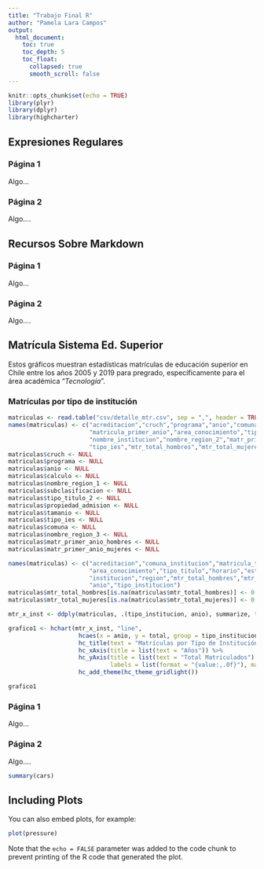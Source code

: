 ```yaml
---
title: "Trabajo Final R"
author: "Pamela Lara Campos"
output: 
  html_document:
    toc: true
    toc_depth: 5
    toc_float:
      collapsed: true
      smooth_scroll: false
---
```


```r
knitr::opts_chunk$set(echo = TRUE)
library(plyr)
library(dplyr)
library(highcharter)
```

## Expresiones Regulares

### Página 1

Algo...

### Página 2

Algo....

## Recursos Sobre Markdown

### Página 1

Algo...

### Página 2

Algo....

## Matrícula Sistema Ed. Superior

Estos gráficos muestran estadísticas matrículas de educación superior en Chile entre los años 2005 y 2019 para pregrado, específicamente para el área académica "_Tecnología_".

### Matrículas por tipo de institución

```r
matriculas <- read.table("csv/detalle_mtr.csv", sep = ",", header = TRUE, encoding = "UTF-8")
names(matriculas) <- c("acreditacion","cruch","programa","anio","comuna_institucion","calculo","nombre_region_1","subclasificacion","matricula_total",
                       "matricula_primer_anio","area_conocimiento","tipo_titulo_1","tipo_titulo_2","horario","estado","gratuidad","nombre_comuna",
                       "nombre_institucion","nombre_region_2","matr_primer_anio_hombres","matr_primer_anio_mujeres","propiedad_admision","tamanio",
                       "tipo_ies","mtr_total_hombres","mtr_total_mujeres","tradicional","anio","tipo_institucion","comuna","nombre_region_3")
matriculas$cruch <- NULL
matriculas$programa <- NULL
matriculas$anio <- NULL
matriculas$calculo <- NULL
matriculas$nombre_region_1 <- NULL
matriculas$subclasificacion <- NULL
matriculas$tipo_titulo_2 <- NULL
matriculas$propiedad_admision <- NULL
matriculas$tamanio <- NULL
matriculas$tipo_ies <- NULL
matriculas$comuna <- NULL
matriculas$nombre_region_3 <- NULL
matriculas$matr_primer_anio_hombres <- NULL
matriculas$matr_primer_anio_mujeres <- NULL

names(matriculas) <- c("acreditacion","comuna_institucion","matricula_total","matr_primer_anio",
                       "area_conocimiento","tipo_titulo","horario","estado","gratuidad","comuna",
                       "institucion","region","mtr_total_hombres","mtr_total_mujeres","tradicional",
                       "anio","tipo_institucion")
matriculas$mtr_total_hombres[is.na(matriculas$mtr_total_hombres)] <- 0
matriculas$mtr_total_mujeres[is.na(matriculas$mtr_total_mujeres)] <- 0

mtr_x_inst <- ddply(matriculas, .(tipo_institucion, anio), summarize, total = sum(matricula_total))

```

```r
grafico1 <- hchart(mtr_x_inst, "line", 
                    hcaes(x = anio, y = total, group = tipo_institucion)) %>% 
                    hc_title(text = "Matrículas por Tipo de Institución") %>% 
                    hc_xAxis(title = list(text = "Años")) %>% 
                    hc_yAxis(title = list(text = "Total Matriculados"),
                             labels = list(format = "{value:,.0f}"), max = 70000) %>% 
                    hc_add_theme(hc_theme_gridlight())
```

```r
grafico1
```




### Página 1

Algo...

### Página 2

Algo....

```r
summary(cars)
```

## Including Plots

You can also embed plots, for example:

```r
plot(pressure)
```

Note that the `echo = FALSE` parameter was added to the code chunk to prevent printing of the R code that generated the plot.
